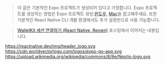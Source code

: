 > 이 글은 기본적인 Expo 프로젝트가 생성되어 있다고 가정합니다. Expo 프로젝트를 생성하는 방법은 Expo 프로젝트 생성:[윈도우](/blog/post/117-expo-proj-init), [Mac](/blog/post/143-expo-init-mac)을 참고해주세요.
> 또한 기본적인 React Native CLI 개발 환경에서도 추가 설정만으로 사용 가능합니다.

> [WalletKit 세션 연결하기 (React Native, Reown)](/blog/post/159-rn-walletkit-session-proposal) 포스팅에서 이어지는 내용입니다.

https://reactnative.dev/img/header_logo.svg
https://cdn.worldvectorlogo.com/logos/expo-go-app.svg
https://upload.wikimedia.org/wikipedia/commons/8/8e/Nextjs-logo.svg
